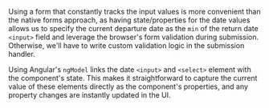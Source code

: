 
<Solution />

Using a form that constantly tracks the input values is more convenient than the native forms approach, as having state/properties for the date values allows us to specify the current departure date as the `min` of the return date `<input>` field and leverage the browser's form validation during submission. Otherwise, we'll have to write custom validation logic in the submission handler.

Using Angular's `ngModel` links the date `<input>` and `<select>` element with the component's state. This makes it straightforward to capture the current value of these elements directly as the component's properties, and any property changes are instantly updated in the UI.

<TestCases />
<A11y />
<Notes />
